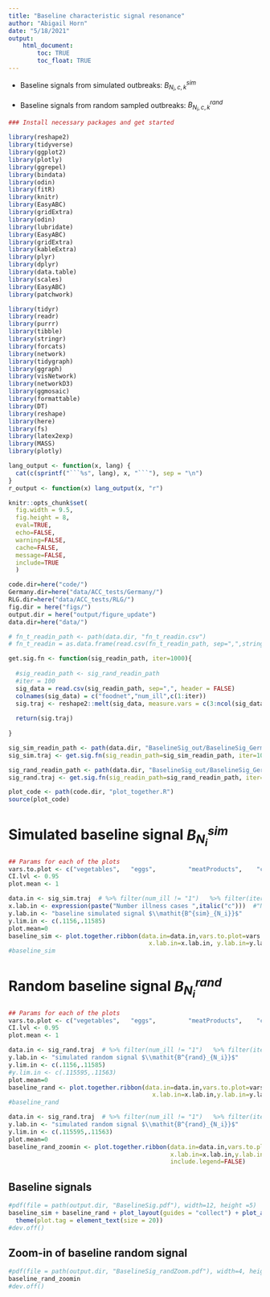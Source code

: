 ```yaml
---
title: "Baseline characteristic signal resonance"
author: "Abigail Horn"
date: "5/18/2021"
output: 
    html_document:
        toc: TRUE
        toc_float: TRUE
---
```


- Baseline signals from simulated outbreaks: $B^{sim}_{N_i,c,k}$

- Baseline signals from random sampled outbreaks: $B^{rand}_{N_i,c,k}$

<!--Initialize-->

``` r

### Install necessary packages and get started

library(reshape2)
library(tidyverse)
library(ggplot2)
library(plotly)
library(ggrepel)
library(bindata)
library(odin)
library(fitR)
library(knitr)
library(EasyABC)
library(gridExtra)
library(odin)
library(lubridate)
library(EasyABC)
library(gridExtra)
library(kableExtra)
library(plyr)
library(dplyr)
library(data.table)
library(scales)
library(EasyABC)
library(patchwork)

library(tidyr)
library(readr)
library(purrr)
library(tibble)
library(stringr)
library(forcats)
library(network)
library(tidygraph)
library(ggraph)
library(visNetwork)
library(networkD3)
library(ggmosaic)
library(formattable)
library(DT)
library(reshape)
library(here)
library(fs)
library(latex2exp)
library(MASS)
library(plotly)

lang_output <- function(x, lang) {
  cat(c(sprintf("```%s", lang), x, "```"), sep = "\n")
}
r_output <- function(x) lang_output(x, "r")

knitr::opts_chunk$set(
  fig.width = 9.5,
  fig.height = 8,
  eval=TRUE,
  echo=FALSE,
  warning=FALSE,
  cache=FALSE,
  message=FALSE,
  include=TRUE
  )

code.dir=here("code/")
Germany.dir=here("data/ACC_tests/Germany/")
RLG.dir=here("data/ACC_tests/RLG/")
fig.dir = here("figs/")
output.dir = here("output/figure_update")
data.dir=here("data/")

```


<!--- Get mean and sd of baseline sigs: simulated and rand --->

```r

# fn_t_readin_path <- path(data.dir, "fn_t_readin.csv")
# fn_t_readin = as.data.frame(read.csv(fn_t_readin_path, sep=",",stringsAsFactors = FALSE))

get.sig.fn <- function(sig_readin_path, iter=1000){
  
  #sig_readin_path <- sig_rand_readin_path
  #iter = 100
  sig_data = read.csv(sig_readin_path, sep=",", header = FALSE)
  colnames(sig_data) = c("foodnet","num_ill",c(1:iter))
  sig.traj <- reshape2::melt(sig_data, measure.vars = c(3:ncol(sig_data)), variable.name = "iter")
  
  return(sig.traj)
  
}

sig_sim_readin_path <- path(data.dir, "BaselineSig_out/BaselineSig_Germany_WHS_Simul.csv")
sig_sim.traj <- get.sig.fn(sig_readin_path=sig_sim_readin_path, iter=1000)

sig_rand_readin_path <- path(data.dir, "BaselineSig_out/BaselineSig_Germany_WHS_Samp.csv")
sig_rand.traj <- get.sig.fn(sig_readin_path=sig_rand_readin_path, iter=1000)

```



<!--- Create plots --->

```r
plot_code <- path(code.dir, "plot_together.R")
source(plot_code)
```

# Simulated baseline signal $B^{sim}_{N_i}$

```r

## Params for each of the plots
vars.to.plot <- c("vegetables",   "eggs",         "meatProducts",    "cheese",       "milkProducts", "poultry")  
CI.lvl <- 0.95
plot.mean <- 1

data.in <- sig_sim.traj  # %>% filter(num_ill != "1")   %>% filter(iter < 101) 
x.lab.in <- expression(paste("Number illness cases ",italic("c")))  #"Number illness cases $c$"
y.lab.in <- "baseline simulated signal $\\mathit{B^{sim}_{N_i}}$"
y.lim.in <- c(.1156,.11585)
plot.mean=0
baseline_sim <- plot.together.ribbon(data.in=data.in,vars.to.plot=vars.to.plot,CI.lvl=CI.lvl, 
                                       x.lab.in=x.lab.in, y.lab.in=y.lab.in, y.lim.in=y.lim.in,plot.mean=plot.mean)
#baseline_sim

```


# Random baseline signal $B^{rand}_{N_i}$

```r

## Params for each of the plots
vars.to.plot <- c("vegetables",   "eggs",         "meatProducts",    "cheese",       "milkProducts", "poultry")  
CI.lvl <- 0.95
plot.mean <- 1

data.in <- sig_rand.traj  # %>% filter(num_ill != "1")   %>% filter(iter < 101) 
y.lab.in <- "simulated random signal $\\mathit{B^{rand}_{N_i}}$"
y.lim.in <- c(.1156,.11585)
#y.lim.in <- c(.115595,.11563)
plot.mean=0
baseline_rand <- plot.together.ribbon(data.in=data.in,vars.to.plot=vars.to.plot,CI.lvl=CI.lvl, 
                                        x.lab.in=x.lab.in,y.lab.in=y.lab.in, y.lim.in=y.lim.in,plot.mean=plot.mean)
#baseline_rand

data.in <- sig_rand.traj  # %>% filter(num_ill != "1")   %>% filter(iter < 101) 
y.lab.in <- "simulated random signal $\\mathit{B^{rand}_{N_i}}$"
y.lim.in <- c(.115595,.11563)
plot.mean=0
baseline_rand_zoomin <- plot.together.ribbon(data.in=data.in,vars.to.plot=vars.to.plot,CI.lvl=CI.lvl, 
                                             x.lab.in=x.lab.in,y.lab.in=y.lab.in, y.lim.in=y.lim.in,plot.mean=plot.mean,
                                             include.legend=FALSE) 

```

## Baseline signals

```r

#pdf(file = path(output.dir, "BaselineSig.pdf"), width=12, height =5)
baseline_sim + baseline_rand + plot_layout(guides = "collect") + plot_annotation(tag_levels = 'a') & 
  theme(plot.tag = element_text(size = 20))
#dev.off()

```

## Zoom-in of baseline random signal 

```r

#pdf(file = path(output.dir, "BaselineSig_randZoom.pdf"), width=4, height =4)
baseline_rand_zoomin
#dev.off()

```






